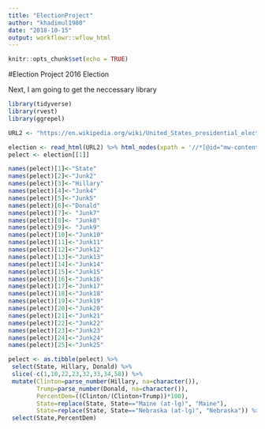 ```yaml
---
title: "ElectionProject"
author: "khadimul1980"
date: "2018-10-15"
output: workflowr::wflow_html
---
```


```r
knitr::opts_chunk$set(echo = TRUE)
```

#Election Project
2016 Election


Next, I am going to get the neccessary library

```r
library(tidyverse)
library(rvest)
library(ggrepel)
```


```r
URL2 <- "https://en.wikipedia.org/wiki/United_States_presidential_election,_2016"

election <- read_html(URL2) %>% html_nodes(xpath = '//*[@id="mw-content-text"]/div/div[37]/table') %>% html_table(fill = TRUE)
pelect <- election[[1]]

names(pelect)[1]<-"State"
names(pelect)[2]<-"Junk2"
names(pelect)[3]<-"Hillary"
names(pelect)[4]<-"Junk4"
names(pelect)[5]<-"Junk5"
names(pelect)[6]<-"Donald"
names(pelect)[7]<- "Junk7"
names(pelect)[8]<- "Junk8"
names(pelect)[9]<- "Junk9"
names(pelect)[10]<-"Junk10"
names(pelect)[11]<-"Junk11"
names(pelect)[12]<-"Junk12"
names(pelect)[13]<-"Junk13"
names(pelect)[14]<-"Junk14"
names(pelect)[15]<-"Junk15"
names(pelect)[16]<-"Junk16"
names(pelect)[17]<-"Junk17"
names(pelect)[18]<-"Junk18"
names(pelect)[19]<-"Junk19"
names(pelect)[20]<-"Junk20"
names(pelect)[21]<-"Junk21"
names(pelect)[22]<-"Junk22"
names(pelect)[23]<-"Junk23"
names(pelect)[24]<-"Junk24"
names(pelect)[25]<-"Junk25"

pelect <- as.tibble(pelect) %>%
 select(State, Hillary, Donald) %>%
 slice(-c(1,10,22,23,32,33,34,58)) %>%
 mutate(Clinton=parse_number(Hillary, na=character()),
        Trump=parse_number(Donald, na=character()),
        PercentDem=((Clinton/(Clinton+Trump))*100),
        State=replace(State, State=="Maine (at-lg)", "Maine"),
        State=replace(State, State=="Nebraska (at-lg)", "Nebraska")) %>%
 select(State,PercentDem)
```